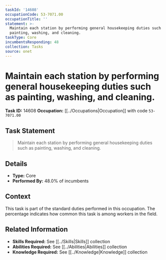```yaml
---
taskId: '14608'
occupationCode: 53-7071.00
occupationTitle: ''
statement: >-
  Maintain each station by performing general housekeeping duties such as
  painting, washing, and cleaning.
taskType: Core
incumbentsResponding: 48
collection: Tasks
source: onet
---
```

# Maintain each station by performing general housekeeping duties such as painting, washing, and cleaning.

**Task ID:** 14608
**Occupation:** [[../Occupations|Occupation]] with code `53-7071.00`

## Task Statement

> Maintain each station by performing general housekeeping duties such as painting, washing, and cleaning.

## Details

- **Type:** Core
- **Performed By:** 48.0% of incumbents

## Context

This task is part of the standard duties performed in this occupation. The percentage indicates how common this task is among workers in the field.

## Related Information

- **Skills Required:** See [[../Skills|Skills]] collection
- **Abilities Required:** See [[../Abilities|Abilities]] collection
- **Knowledge Required:** See [[../Knowledge|Knowledge]] collection
